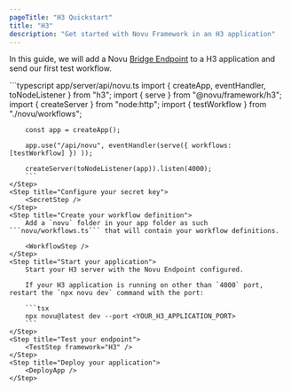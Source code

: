 ```yaml
---
pageTitle: "H3 Quickstart"
title: "H3"
description: "Get started with Novu Framework in an H3 application"
---
```



In this guide, we will add a Novu [Bridge Endpoint](/docs/concepts/endpoint) to a H3 application and send our first test workflow.

<Steps>
    <Step title="Set up your local environment">
        <LocalStudio />
    </Step>
    <Step title="Install packages">
        <PackagesStep />
    </Step>
    <Step title="Add a Novu API Endpoint">
        ```typescript app/server/api/novu.ts
        import { createApp, eventHandler, toNodeListener } from "h3";
        import { serve } from "@novu/framework/h3";
        import { createServer } from "node:http";
        import { testWorkflow } from "./novu/workflows";

        const app = createApp();

        app.use("/api/novu", eventHandler(serve({ workflows: [testWorkflow] }) ));

        createServer(toNodeListener(app)).listen(4000);
        ```
    </Step>
    <Step title="Configure your secret key">
        <SecretStep />
    </Step>
    <Step title="Create your workflow definition">
        Add a `novu` folder in your app folder as such ```novu/workflows.ts``` that will contain your workflow definitions.

        <WorkflowStep />
    </Step>
    <Step title="Start your application">
        Start your H3 server with the Novu Endpoint configured.

        If your H3 application is running on other than `4000` port, restart the `npx novu dev` command with the port:

        ```tsx
        npx novu@latest dev --port <YOUR_H3_APPLICATION_PORT>
        ```
    </Step>
    <Step title="Test your endpoint">
        <TestStep framework="H3" />
    </Step>
    <Step title="Deploy your application">
        <DeployApp />
    </Step>
</Steps>

<NextStepsStep />
